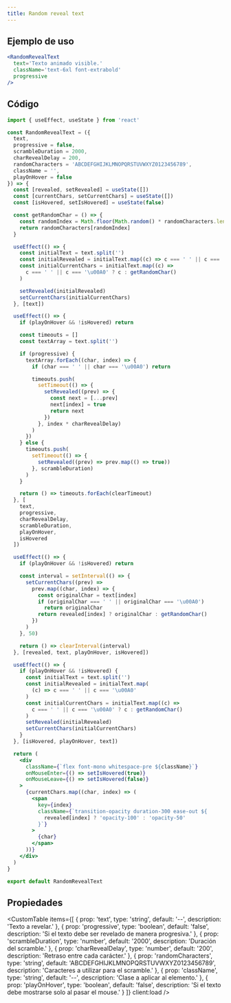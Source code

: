 ```yaml
---
title: Random reveal text
---
```



<div className='flex items-center justify-center mx-auto not-prose'>
  <Alert
    title='Pista'
    content='Recarga la página para ver el efecto del componente 👀.'
    type='default'
    styleVariant='bordered'
    client:load
  />
</div>

<div className='flex flex-col items-center justify-center h-[500px] not-prose'>
  <ResetWrapper client:load>
    <RandomRevealText
      text='Texto animado visible.'
      className='text-6xl font-extrabold'
      progressive
      client:load
    />
  </ResetWrapper>
</div>

## Ejemplo de uso

<CodeBlock client:load>

```jsx
<RandomRevealText
  text='Texto animado visible.'
  className='text-6xl font-extrabold'
  progressive
/>
```

</CodeBlock>

## Código

<CodeBlock client:load>

```jsx
import { useEffect, useState } from 'react'

const RandomRevealText = ({
  text,
  progressive = false,
  scrambleDuration = 2000,
  charRevealDelay = 200,
  randomCharacters = 'ABCDEFGHIJKLMNOPQRSTUVWXYZ0123456789',
  className = '',
  playOnHover = false
}) => {
  const [revealed, setRevealed] = useState([])
  const [currentChars, setCurrentChars] = useState([])
  const [isHovered, setIsHovered] = useState(false)

  const getRandomChar = () => {
    const randomIndex = Math.floor(Math.random() * randomCharacters.length)
    return randomCharacters[randomIndex]
  }

  useEffect(() => {
    const initialText = text.split('')
    const initialRevealed = initialText.map((c) => c === ' ' || c === '\u00A0')
    const initialCurrentChars = initialText.map((c) =>
      c === ' ' || c === '\u00A0' ? c : getRandomChar()
    )

    setRevealed(initialRevealed)
    setCurrentChars(initialCurrentChars)
  }, [text])

  useEffect(() => {
    if (playOnHover && !isHovered) return

    const timeouts = []
    const textArray = text.split('')

    if (progressive) {
      textArray.forEach((char, index) => {
        if (char === ' ' || char === '\u00A0') return

        timeouts.push(
          setTimeout(() => {
            setRevealed((prev) => {
              const next = [...prev]
              next[index] = true
              return next
            })
          }, index * charRevealDelay)
        )
      })
    } else {
      timeouts.push(
        setTimeout(() => {
          setRevealed((prev) => prev.map(() => true))
        }, scrambleDuration)
      )
    }

    return () => timeouts.forEach(clearTimeout)
  }, [
    text,
    progressive,
    charRevealDelay,
    scrambleDuration,
    playOnHover,
    isHovered
  ])

  useEffect(() => {
    if (playOnHover && !isHovered) return

    const interval = setInterval(() => {
      setCurrentChars((prev) =>
        prev.map((char, index) => {
          const originalChar = text[index]
          if (originalChar === ' ' || originalChar === '\u00A0')
            return originalChar
          return revealed[index] ? originalChar : getRandomChar()
        })
      )
    }, 50)

    return () => clearInterval(interval)
  }, [revealed, text, playOnHover, isHovered])

  useEffect(() => {
    if (playOnHover && !isHovered) {
      const initialText = text.split('')
      const initialRevealed = initialText.map(
        (c) => c === ' ' || c === '\u00A0'
      )
      const initialCurrentChars = initialText.map((c) =>
        c === ' ' || c === '\u00A0' ? c : getRandomChar()
      )
      setRevealed(initialRevealed)
      setCurrentChars(initialCurrentChars)
    }
  }, [isHovered, playOnHover, text])

  return (
    <div
      className={`flex font-mono whitespace-pre ${className}`}
      onMouseEnter={() => setIsHovered(true)}
      onMouseLeave={() => setIsHovered(false)}
    >
      {currentChars.map((char, index) => (
        <span
          key={index}
          className={`transition-opacity duration-300 ease-out ${
            revealed[index] ? 'opacity-100' : 'opacity-50'
          }`}
        >
          {char}
        </span>
      ))}
    </div>
  )
}

export default RandomRevealText
```

</CodeBlock>

## Propiedades

<CustomTable
  items={[
    {
      prop: 'text',
      type: 'string',
      default: '--',
      description: 'Texto a revelar.'
    },
    {
      prop: 'progressive',
      type: 'boolean',
      default: 'false',
      description: 'Si el texto debe ser revelado de manera progresiva.'
    },
    {
      prop: 'scrambleDuration',
      type: 'number',
      default: '2000',
      description: 'Duración del scramble.'
    },
    {
      prop: 'charRevealDelay',
      type: 'number',
      default: '200',
      description: 'Retraso entre cada carácter.'
    },
    {
      prop: 'randomCharacters',
      type: 'string',
      default: 'ABCDEFGHIJKLMNOPQRSTUVWXYZ0123456789',
      description: 'Caracteres a utilizar para el scramble.'
    },
    {
      prop: 'className',
      type: 'string',
      default: '--',
      description: 'Clase a aplicar al elemento.'
    },
    {
      prop: 'playOnHover',
      type: 'boolean',
      default: 'false',
      description: 'Si el texto debe mostrarse solo al pasar el mouse.'
    }
  ]}
  client:load
/>
